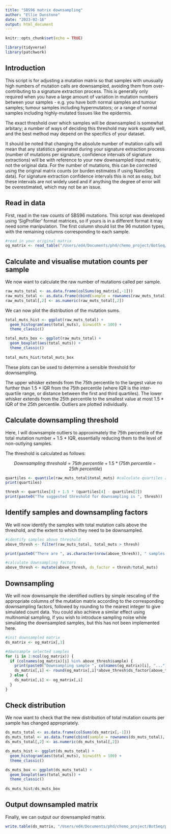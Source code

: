 ```yaml
---
title: "SBS96 matrix downsampling"
author: "Ellie Dunstone"
date: "2023-02-16"
output: html_document
---
```


```r
knitr::opts_chunk$set(echo = TRUE)
```

```r
library(tidyverse)
library(patchwork)
```


## Introduction

This script is for adjusting a mutation matrix so that samples with unusually high numbers of mutation calls are downsampled, avoiding them from over-contributing to a signature extraction process. This is generally only required when you have a large amount of variation in mutation numbers between your samples - e.g. you have both normal samples and tumour samples; tumour samples including hypermutators; or a range of normal samples including highly-mutated tissues like the epidermis.

The exact threshold over which samples will be downsampled is somewhat arbitary; a number of ways of deciding this threshold may work equally well, and the best method may depend on the specifics of your dataset.

It should be noted that changing the absolute number of mutation calls will mean that any statistics generated during your signature extraction process (number of mutations per signature, confidence intervals of signature extractions) will be with reference to your new downsampled input matrix, not the original data. For the number of mutations, this can be corrected using the original matrix counts (or burden estimates if using NanoSeq data). For signature extraction confidence intervals this is not as easy, but these intervals are not widely used and if anything the degree of error will be overestimated, which may not be an issue.


## Read in data

First, read in the raw counts of SBS96 mutations. This script was developed using 'SigProfiler' format matrices, so if yours is in a different format it may need some manipulation. The first column should list the 96 mutation types, with the remaining columns corresponding to each sample.

```r
#read in your original matrix
og_matrix <- read_table("/Users/ed4/Documents/phd/chemo_project/BotSeq/panbody/panbody_20230106/data/trint_subs_matrix_corrected.tsv")
```


## Calculate and visualise mutation counts per sample

We now want to calculate the raw number of mutations called per sample.

```r
raw_muts_total <- as.data.frame(colSums(og_matrix[,-1]))
raw_muts_total <- as.data.frame(cbind(sample = rownames(raw_muts_total), total_muts = raw_muts_total[,1]))
raw_muts_total[,2] <- as.numeric(raw_muts_total[,2])
```

We can now plot the distribution of the mutation sums.

```r
total_muts_hist <- ggplot(raw_muts_total) + 
  geom_histogram(aes(total_muts), binwidth = 100) + 
  theme_classic()

total_muts_box <- ggplot(raw_muts_total) + 
  geom_boxplot(aes(total_muts)) +
  theme_classic()
  
total_muts_hist/total_muts_box
```
These plots can be used to determine a sensible threshold for downsampling.

The upper whisker extends from the 75th percentile to the largest value no further than 1.5 * IQR from the 75th percentile (where IQR is the inter-quartile range, or distance between the first and third quartiles). The lower whisker extends from the 25th percentile to the smallest value at most 1.5 * IQR of the 25th percentile. Outliers are plotted individually.


## Calculate downsampling threshold

Here, I will downsample outliers to approximately the 75th percentile of the total mutation number + 1.5 * IQR, essentially reducing them to the level of non-outlying samples.

The threshold is calculated as follows:

$$
Downsampling\ threshold = 75th\ percentile + 1.5*(75th\ percentile - 25th\ percentile)
$$

```r
quartiles <- quantile(raw_muts_total$total_muts) #calculate quartiles and min/max of the data
print(quartiles)

thresh <- quartiles[4] + 1.5 * (quartiles[4] - quartiles[2])
print(paste0("The suggested threshold for downsampling is ", thresh))

```


## Identify samples and downsampling factors

We will now identify the samples with total mutation calls above the threshold, and the extent to which they need to be downsampled.

```r
#identify samples above threshold
above_thresh <- filter(raw_muts_total, total_muts > thresh)

print(paste0("There are ", as.character(nrow(above_thresh)), " samples to be downsampled, with mutation counts between ", as.character(min(above_thresh$total_muts)), " and ", as.character(max(above_thresh$total_muts))))

#calculate downsampling factors
above_thresh <- mutate(above_thresh, ds_factor = thresh/total_muts)
```


## Downsampling

We will now downsample the identified outliers by simple rescaling of the appropriate columns of the mutation matrix according to the corresponding downsampling factors, followed by rounding to the nearest integer to give simulated count data. You could also achieve a similar effect using multinomial sampling, if you wish to introduce sampling noise while simulating the downsampled samples, but this has not been implemented here.

```r
#init downsampled matrix
ds_matrix <- og_matrix[,1]

#downsample selected samples
for (i in 2:ncol(og_matrix)) { 
  if (colnames(og_matrix)[i] %in% above_thresh$sample) {
    print(paste0("Downsampling sample ", colnames(og_matrix)[i], "..."))
    ds_matrix[,i] <- round(og_matrix[,i]*above_thresh$ds_factor[above_thresh$sample==colnames(og_matrix)[i]], 0)
  } else {
    ds_matrix[,i] <- og_matrix[,i]
  }
}
```


## Check distribution

We now want to check that the new distribution of total mutation counts per sample has changed appropriately.

```r
ds_muts_total <- as.data.frame(colSums(ds_matrix[,-1]))
ds_muts_total <- as.data.frame(cbind(sample = rownames(ds_muts_total), total_muts = ds_muts_total[,1]))
ds_muts_total[,2] <- as.numeric(ds_muts_total[,2])
```


```r
ds_muts_hist <- ggplot(ds_muts_total) + 
  geom_histogram(aes(total_muts), binwidth = 100) + 
  theme_classic()

ds_muts_box <- ggplot(ds_muts_total) + 
  geom_boxplot(aes(total_muts)) +
  theme_classic()
  
ds_muts_hist/ds_muts_box
```


## Output downsampled matrix

Finally, we can output our downsampled matrix.

```r
write.table(ds_matrix, "/Users/ed4/Documents/phd/chemo_project/BotSeq/panbody/panbody_20230106/data/trint_subs_matrix_corrected_downsampled.tsv")
```